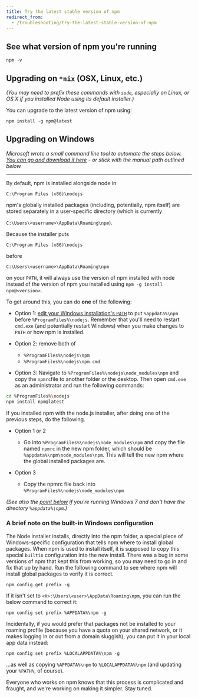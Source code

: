 ```yaml
---
title: Try the latest stable version of npm
redirect_from:
  - /troubleshooting/try-the-latest-stable-version-of-npm
---
```


## See what version of npm you're running

```
npm -v
```

## Upgrading on `*nix` (OSX, Linux, etc.)

_(You may need to prefix these commands with `sudo`, especially on Linux, or OS X if you installed Node using its default installer.)_

You can upgrade to the latest version of npm using:

```
npm install -g npm@latest
```

## Upgrading on Windows
_Microsoft wrote a small command line tool to automate the steps below. [You can go and download it here](https://github.com/felixrieseberg/npm-windows-upgrade) - or stick with the manual path outlined below._

___

By default, npm is installed alongside node in

`C:\Program Files (x86)\nodejs`

npm's globally installed packages (including, potentially, npm itself) are stored separately in a user-specific directory (which is currently

 `C:\Users\<username>\AppData\Roaming\npm`).

 Because the installer puts

 `C:\Program Files (x86)\nodejs`  

 before

 `C:\Users\<username>\AppData\Roaming\npm`

 on your `PATH`, it will always use the version of npm installed with node instead of the version of npm you installed using `npm -g install npm@<version>`.

 To get around this, you can do **one** of the following:

* Option 1: [edit your Windows installation's `PATH`](http://superuser.com/questions/284342/what-are-path-and-other-environment-variables-and-how-can-i-set-or-use-them) to put `%appdata%\npm` before `%ProgramFiles%\nodejs`.
Remember that you'll need to restart `cmd.exe` (and potentially restart Windows) when you make changes to `PATH` or how npm is installed.

* Option 2: remove both of
	* `%ProgramFiles%\nodejs\npm`
	* `%ProgramFiles%\nodejs\npm.cmd`

* Option 3: Navigate to `%ProgramFiles%\nodejs\node_modules\npm` and copy the `npmrc`file to another folder or the desktop.
Then open `cmd.exe` as an administrator and run the following commands:
```bash
cd %ProgramFiles%\nodejs
npm install npm@latest
```

If you installed npm with the node.js installer, after doing one of the previous steps, do the following.

* Option 1 or 2
    * Go into `%ProgramFiles%\nodejs\node_modules\npm` and copy the file named `npmrc` in the new npm folder, which should be `%appdata%\npm\node_modules\npm`. This will tell the new npm where the global installed packages are.

* Option 3
    * Copy the npmrc file back into `%ProgramFiles%\nodejs\node_modules\npm`

*(See also the [point below](https://docs.npmjs.com/common-errors#error-enoent-stat-cusersuserappdataroamingnpm-on-windows-7) if you're running Windows 7 and don't have the directory `%appdata%\npm`.)*

### A brief note on the built-in Windows configuration

The Node installer installs, directly into the npm folder, a special piece of Windows-specific configuration that tells npm where to install global packages. When npm is used to install itself, it is supposed to copy this special `builtin` configuration into the new install. There was a bug in some versions of npm that kept this from working, so you may need to go in and fix that up by hand. Run the following command to see where npm will  install global packages to verify it is correct.

```
npm config get prefix -g
```

If it isn't set to `<X>:\Users\<user>\AppData\Roaming\npm`, you can run the below command to correct it:

```
npm config set prefix %APPDATA%\npm -g
```

Incidentally, if you would prefer that packages not be installed to your roaming profile (because you have a quota on your shared network, or it makes logging in or out from a domain sluggish), you can put it in your local app data instead:

```
npm config set prefix %LOCALAPPDATA%\npm -g
```

...as well as copying `%APPDATA%\npm` to `%LOCALAPPDATA%\npm` (and updating your `%PATH%`, of course).

Everyone who works on npm knows that this process is complicated and fraught, and we're working on making it simpler. Stay tuned.
